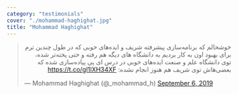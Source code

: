 ```yaml
---
category: "testimonials"
cover: "./mohammad-haghighat.jpg"
title: "Mohammad Haghighat"
---
```


<script
  async
  src="https://platform.twitter.com/widgets.js"
  charset="utf-8"
></script>

<blockquote class="twitter-tweet">
  <p lang="fa" dir="rtl">
    خوشحالم که برنامه‌سازی پیشرفته شریف و ایده‌های خوبی که در طول چندین ترم برای
    بهبود اون به کار بردیم به دانشگاه های دیگه هم رفته و حتی پخته‌تر شده، توی
    دانشگاه علم و صنعت ایده‌های خوبی در درس ای پی پیاده‌سازی شده که بعضی‌هاش توی
    شریف هم هنوز انجام نشده:
    <a href="https://t.co/gl1lXH34XF">https://t.co/gl1lXH34XF</a>
  </p>
  &mdash; Mohammad Haghighat (@_mohammad_h)
  <a href="https://twitter.com/_mohammad_h/status/1169999270474371073?ref_src=twsrc%5Etfw">
    September 6, 2019
  </a>
</blockquote>
